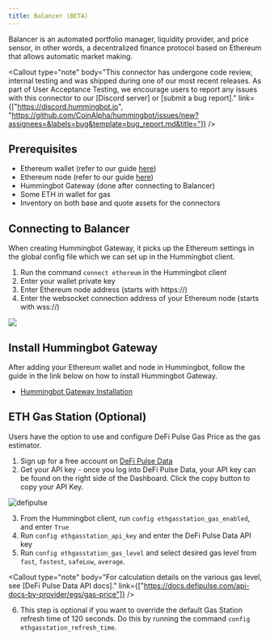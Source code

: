 ```yaml
---
title: Balancer (BETA)
---
```



Balancer is an automated portfolio manager, liquidity provider, and price sensor, in other words, a decentralized finance protocol based on Ethereum that allows automatic market making.

<Callout type="note" body="This connector has undergone code review, internal testing and was shipped during one of our most recent releases. As part of User Acceptance Testing, we encourage users to report any issues with this connector to our [Discord server] or [submit a bug report]." link={["https://discord.hummingbot.io", "https://github.com/CoinAlpha/hummingbot/issues/new?assignees=&labels=bug&template=bug_report.md&title="]} />

## Prerequisites

- Ethereum wallet (refer to our guide [here](/operation/adv-command-ref/#setup-ethereum-wallet))
- Ethereum node (refer to our guide [here](/operation/adv-command-ref/#setup-ethereum-nodes))
- Hummingbot Gateway (done after connecting to Balancer)
- Some ETH in wallet for gas
- Inventory on both base and quote assets for the connectors

## Connecting to Balancer

When creating Hummingbot Gateway, it picks up the Ethereum settings in the global config file which we can set up in the Hummingbot client.

1. Run the command `connect ethereum` in the Hummingbot client
2. Enter your wallet private key
3. Enter Ethereum node address (starts with https://)
4. Enter the websocket connection address of your Ethereum node (starts with wss://)

![](img/connect-ethereum.gif)

## Install Hummingbot Gateway

After adding your Ethereum wallet and node in Hummingbot, follow the guide in the link below on how to install Hummingbot Gateway.

- [Hummingbot Gateway Installation](/gateway/installation/)

## ETH Gas Station (Optional)

Users have the option to use and configure DeFi Pulse Gas Price as the gas estimator.

1. Sign up for a free account on [DeFi Pulse Data](https://data.defipulse.com/signup)
2. Get your API key - once you log into DeFi Pulse Data, your API key can be found on the right side of the Dashboard. Click the copy button to copy your API Key.

![defipulse](/img/defipulse-2.png)

3. From the Hummingbot client, run `config ethgasstation_gas_enabled`, and enter `True`
4. Run `config ethgasstation_api_key` and enter the DeFi Pulse Data API key
5. Run `config ethgasstation_gas_level` and select desired gas level from `fast`, `fastest`, `safeLow`, `average`.

<Callout type="note" body="For calculation details on the various gas level, see [DeFi Pulse Data API docs]." link={["https://docs.defipulse.com/api-docs-by-provider/egs/gas-price"]} />

6. This step is optional if you want to override the default Gas Station refresh time of 120 seconds. Do this by running the command `config ethgasstation_refresh_time`.
